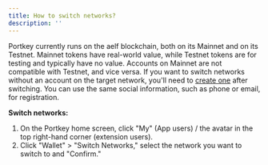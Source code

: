 ```yaml
---
title: How to switch networks?
description: ''
---
```


Portkey currently runs on the aelf blockchain, both on its Mainnet and on its Testnet. Mainnet tokens have real-world value, while Testnet tokens are for testing and typically have no value.
Accounts on Mainnet are not compatible with Testnet, and vice versa. If you want to switch networks without an account on the target network, you'll need to [create one](/docs/How-to-get-a-Portkey-account "") after switching. You can use the same social information, such as phone or email, for registration.

**Switch networks:**

1. On the Portkey home screen, click "My" (App users) / the avatar in the top right-hand corner (extension users).
2. Click "Wallet" > "Switch Networks," select the network you want to switch to and "Confirm."
